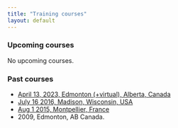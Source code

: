 ```yaml
---
title: "Training courses"
layout: default
---
```


### Upcoming courses

No upcoming courses.

### Past courses

* [April 13, 2023, Edmonton (+virtual), Alberta, Canada]([./2016/madison/](https://github.com/datacloning/workshop-2023-edmonton))
* [July 16 2016, Madison, Wisconsin, USA](./2016/madison/)
* [Aug 1 2015, Montpellier, France](./2015/montpellier/)
* 2009, Edmonton, AB Canada.
